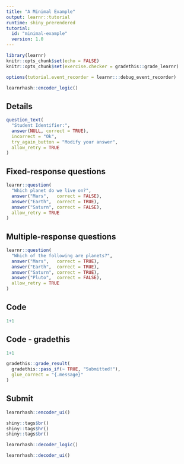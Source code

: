 ```yaml
---
title: "A Minimal Example"
output: learnr::tutorial
runtime: shiny_prerendered
tutorial:
  id: "minimal-example"
  version: 1.0
---
```


```r
library(learnr)
knitr::opts_chunk$set(echo = FALSE)
knitr::opts_chunk$set(exercise.checker = gradethis::grade_learnr)
```


```r
options(tutorial.event_recorder = learnr:::debug_event_recorder)

learnrhash::encoder_logic()
```


## Details

```r
question_text(
  "Student Identifier:",
  answer(NULL, correct = TRUE),
  incorrect = "Ok",
  try_again_button = "Modify your answer",
  allow_retry = TRUE
)
```


## Fixed-response questions

```r
learnr::question(
  "Which planet do we live on?",
  answer("Mars",   correct = FALSE),
  answer("Earth",  correct = TRUE),
  answer("Saturn", correct = FALSE),
  allow_retry = TRUE
)
```

## Multiple-response questions

```r
learnr::question(
  "Which of the following are planets?",
  answer("Mars",   correct = TRUE),
  answer("Earth",  correct = TRUE),
  answer("Saturn", correct = TRUE),
  answer("Pluto",  correct = FALSE),
  allow_retry = TRUE
)
```

## Code

```r
1+1
```

## Code - gradethis

```r
1+1
```

```r
gradethis::grade_result(
  gradethis::pass_if(~ TRUE, "Submitted!"),
  glue_correct = "{.message}"
)
```

## Submit

```r
learnrhash::encoder_ui()
```


```r
shiny::tags$br()
shiny::tags$hr()
shiny::tags$br()
```

```r
learnrhash::decoder_logic()
```


```r
learnrhash::decoder_ui()

```


